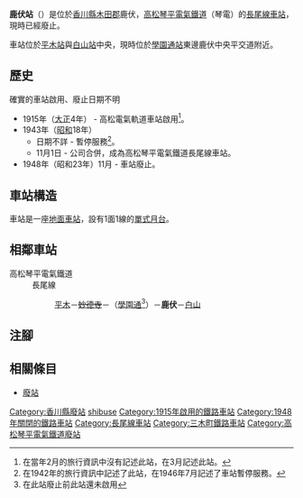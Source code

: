{{NoteTA|G1=Transport
|T=zh-hans:鹿伏站;zh-hk:鹿伏站;zh-tw:鹿伏車站;
|1=zh-hans:鹿伏站;zh-hk:鹿伏站;zh-tw:鹿伏車站;
|2=zh-hans:鹿伏;zh-hk:鹿伏;zh-tw:鹿伏;
}}
{{Infobox station
|公司色 = grey
|站名 = 鹿伏
|圖片 = 
|圖片說明 = 
|日文原名 = 鹿伏
|平假名 = ししぶせ
|羅馬拼音 = Shishibuse
|副站名 = 
|電報略號 = 
|所在地 = {{JPN}}[[香川縣|香川縣]][[木田郡|木田郡]]{{Translink|ja|平井町}}（現時：[[三木町|三木町]]）鹿伏
|座標 = {{coord|34|16|13.2|N|134|8|15.6|E|type:railwaystation_region:JP-24|display=inline,title}}
|車站構造 = [[地面車站|地面車站]]
|月台配置 = 1面1線
|啟用年月日 = 1915年（[[大正|大正]]4年）
|廢站年月日 = 1948年（[[昭和|昭和]]23年）
|乘客人數 = 
|上下車人次 = 
|統計年度 = 
|轉車 = 
|全寬備註 = 
|adjacent = {{Adjacent stations|system=高松琴平電氣鐵道|line=N|left=平木|right=白山}}
}}
'''鹿伏站'''（{{jpn|j=鹿伏駅|hg=ししぶせえき|rm=Shishibuse eki|f=y}}）是位於[[香川縣|香川縣]][[木田郡|木田郡]]{{Translink|ja|平井町}}鹿伏，[[高松琴平電氣鐵道|高松琴平電氣鐵道]]（琴電）的[[長尾線|長尾線]][[鐵路車站|車站]]，現時已經廢止。

車站位於[[平木站|平木站]]與[[白山站_(香川縣)|白山站]]中央，現時位於[[學園通站|學園通站]]東邊鹿伏中央平交道附近。

==歷史==
確實的車站啟用、廢止日期不明
* 1915年（[[大正|大正]]4年） - 高松電氣軌道車站啟用<ref>在當年2月的旅行資訊中沒有記述此站，在3月記述此站。</ref>。
* 1943年（[[昭和|昭和]]18年） 
** 日期不詳 - 暫停服務<ref>在1942年的旅行資訊中記述了此站，在1946年7月記述了車站暫停服務。</ref>。
** 11月1日 - 公司合併，成為高松琴平電氣鐵道長尾線車站。
* 1948年（昭和23年）11月 - 車站廢止。

==車站構造== 
車站是一座[[地面車站|地面車站]]，設有1面1線的[[單式月台|單式月台]]。

== 相鄰車站 ==
; 高松琴平電氣鐵道
: 長尾線
:: [[平木站|平木]]－<s>[[妙德寺站|妙德寺]]</s>－（[[學園通站|學園通]]<ref>在此站廢止前此站還未啟用</ref>）－'''鹿伏'''－[[白山站_(香川縣)|白山]]
== 注腳 ==
{{Reflist}}
== 相關條目 ==
* [[廢站|廢站]]
{{長尾線|mode=3}}
{{DEFAULTSORT:Shishibuse}}
[[Category:香川縣廢站|Category:香川縣廢站]]
[[Category:日本鐵路車站_Shi|shibuse]]
[[Category:1915年啟用的鐵路車站|Category:1915年啟用的鐵路車站]]
[[Category:1948年關閉的鐵路車站|Category:1948年關閉的鐵路車站]]
[[Category:長尾線車站|Category:長尾線車站]]
[[Category:三木町鐵路車站|Category:三木町鐵路車站]]
[[Category:高松琴平電氣鐵道廢站|Category:高松琴平電氣鐵道廢站]]